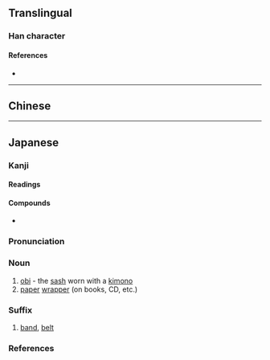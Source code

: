 {{also|帶}}
{{character info}}
==Translingual==
{{Han simplified forms|帶|帯|带}}

===Han character===
{{Han char|rn=50|rad=巾|as=07|sn=10|four=|canj=TJBLB,XTJBL|ids=⿳丗冖巾}}

====References====
* {{Han ref|kx=0332.121|dkj=08929|dj=0638.100|hdz=10739.120|uh=5E2F|ud=24111}}

----

==Chinese==
{{zh-see|帶|v}}

----

==Japanese==
{{ja-kanji forms|帯|帶}}

===Kanji===
{{ja-kanji|grade=4|rs=巾07|kyu=帶}}

====Readings====
{{ja-readings
|goon=たい
|kanon=たい
|kun=おび-, お-びる
}}

====Compounds====
* {{ja-r|貞操帯|ていそうたい|[[chastity belt]]}}

{{wikipedia|lang=ja}}
{{ja-kanjitab|おび|yomi=k}}

===Pronunciation===
{{ja-pron|yomi=k|おび|acc=1|acc_ref=DJR,NHK}}

===Noun===
{{ja-noun|おび}}

# [[obi]] - the [[sash]] worn with a [[kimono]]
# [[paper]] [[wrapper]] (on books, CD, etc.)

===Suffix===
{{ja-pos|suffix|たい}}

# [[band]], [[belt]]

===References===
<references/>